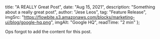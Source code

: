   title: "A REALLY Great Post",
  date: "Aug 15, 2021",
  description: "Something about a really great post",
  author: "Jese Leos",
  tag: "Feature Release",
  imgSrc: "https://flowbite.s3.amazonaws.com/blocks/marketing-ui/blog/google-hq.png",
  imgAlt: "Google HQ",
  readTime: "2 min"
};

Ops forgot to add the content for this post.
